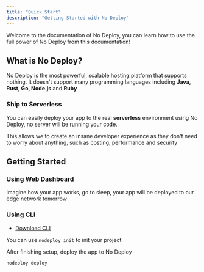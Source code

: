 ```yaml
---
title: "Quick Start"
description: "Getting Started with No Deploy"
---
```


Welcome to the documentation of No Deploy, you can learn how to use the full power of No Deploy from this documentation!

## What is No Deploy?

No Deploy is the most powerful, scalable hosting platform that supports nothing. It doesn't support many programming languages including **Java, Rust, Go, Node.js** and **Ruby**

### Ship to Serverless

You can easily deploy your app to the real **serverless** environment using No Deploy, no server will be running your code.

This allows we to create an insane developer experience as they don't need to worry about anything, such as costing, performance and security

## Getting Started

### Using Web Dashboard

Imagine how your app works, go to sleep, your app will be deployed to our edge network tomorrow

### Using CLI

-   [Download CLI](/docs/cli#installation)

You can use `nodeploy init` to init your project

After finishing setup, deploy the app to No Deploy

```
nodeploy deploy
```
